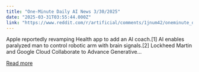 ```yaml
---
title: "One-Minute Daily AI News 3/30/2025"
date: "2025-03-31T03:55:44.000Z"
link: "https://www.reddit.com/r/artificial/comments/1jnum42/oneminute_daily_ai_news_3302025/"
---
```


Apple reportedly revamping Health app to add an AI coach.[1]
 AI enables paralyzed man to control robotic arm with brain signals.[2]
 Lockheed Martin and Google Cloud Collaborate to Advance Generative...

[Read more](https://www.reddit.com/r/artificial/comments/1jnum42/oneminute_daily_ai_news_3302025/)
